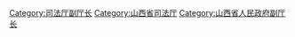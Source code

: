 [[Category:司法厅副厅长|Category:司法厅副厅长]]
[[Category:山西省司法厅|Category:山西省司法厅]]
[[Category:山西省人民政府副厅长|Category:山西省人民政府副厅长]]